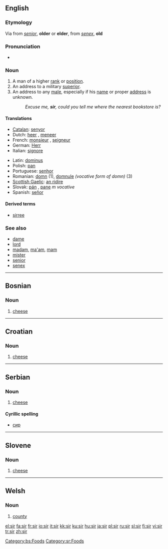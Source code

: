 {{see|Sir|sır}}
==English==

===Etymology===
Via {{AF.}} from {{L.}} ''[[senior]]'', '''older''' or '''elder''', from ''[[senex]]'', '''old'''

===Pronunciation===
*{{audio|en-us-sir.ogg|Audio (US)}}
*:{{rhymes|ɜː(r)}}

===Noun===
{{en-noun|sg=sir or Sir|s}}

# A man of a higher [[rank]] or [[position]].
# An address to a military [[superior]].
# An address to any [[male]], especially if his [[name]] or proper [[address]] is unknown.
#:''Excuse me, '''sir''', could you tell me where the nearest bookstore is?''

====Translations====
{{trans-top}}
*[[Catalan]]: [[senyor]] {{m}}
*Dutch: [[heer]] {{m}}, [[meneer]] {{m}}
*French: [[monsieur]] {{m}}, [[seigneur]] {{m}}
*German: [[Herr]] {{m}}
*Italian: [[signore]] {{m}}
{{trans-mid}}
*Latin: [[dominus]] {{m}}
*Polish: [[pan]] {{m}}
*Portuguese: [[senhor]] {{m}}
*Romanian: [[domn]] {{m}} (1), [[domnule]] ''(vocative form of domn)'' {{m}} (3)
*[[Scottish Gaelic]]: [[An Ridire|an ridire]] {{m}}
*Slovak: [[pán]] {{m}}, [[pane]] ''m vocative''
*Spanish: [[señor]] {{m}}
{{trans-bottom}}

====Derived terms====
*[[sirree]]

===See also===
*[[dame]]
*[[lord]]
*[[madam]], [[ma'am]], [[mam]]
*[[mister]]
*[[senior]]
*[[senex]]

----

==Bosnian==

===Noun===
{{infl|bs|noun|g=m}}

# [[cheese]]

[[Category:bs:Foods]]

----

==Croatian==

===Noun===
{{infl|hr|noun|g=m}}

# [[cheese]]

----

==Serbian==

===Noun===
{{infl|sr|noun|g=m}}

# [[cheese]]

====Cyrillic spelling====
*[[сир#Serbian|сир]]

[[Category:sr:Foods]]

----

==Slovene==

===Noun===
{{infl|sl|noun|g=m}}

# [[cheese]]

----

==Welsh==

===Noun===
{{cy-noun|sir|f|siroedd}}

# [[county]]

[[el:sir]]
[[fa:sir]]
[[fr:sir]]
[[io:sir]]
[[it:sir]]
[[kk:sir]]
[[ku:sir]]
[[hu:sir]]
[[ja:sir]]
[[pl:sir]]
[[ru:sir]]
[[sl:sir]]
[[fi:sir]]
[[vi:sir]]
[[tr:sir]]
[[zh:sir]]